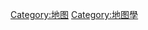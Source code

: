 {{Catnav|頁面分類|地理|地图|地图学}}
{{Catnav|頁面分類|地理|地图}}
{{Commonscat|Map projections}}

[[Category:地图|Category:地图]]
[[Category:地图學|Category:地图學]]